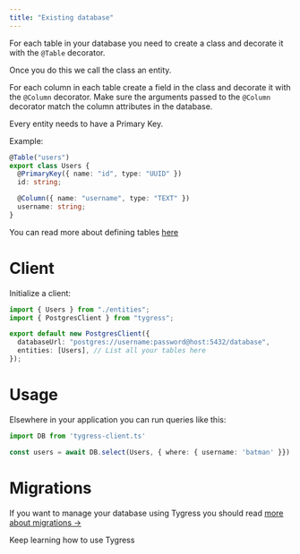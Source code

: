 ```yaml
---
title: "Existing database"
---
```


For each table in your database you need to create a class and decorate it with the `@Table` decorator.

Once you do this we call the class an <Tooltip tip="Classes and decorators that define your schema">entity</Tooltip>.

For each column in each table create a field in the class and decorate it with the `@Column` decorator. Make sure the arguments passed to the `@Column` decorator match the column attributes in the database.

Every <Tooltip tip="Classes and decorators that define your schema">entity</Tooltip> needs to have a <Tooltip tip="Column with a Postgres primary key on it">Primary Key</Tooltip>.

Example:
```typescript /entities/users.ts
@Table("users")
export class Users {
  @PrimaryKey({ name: "id", type: "UUID" })
  id: string;

  @Column({ name: "username", type: "TEXT" })
  username: string;
}
```

You can read more about defining tables [here](/guides/defining-tables)

# Client

Initialize a client:
```typescript tygress-client.ts
import { Users } from "./entities";
import { PostgresClient } from "tygress";

export default new PostgresClient({
  databaseUrl: "postgres://username:password@host:5432/database",
  entities: [Users], // List all your tables here
});
```

# Usage

Elsewhere in your application you can run queries like this:
```typescript index.ts
import DB from 'tygress-client.ts'

const users = await DB.select(Users, { where: { username: 'batman' }})
```

# Migrations

If you want to manage your database using Tygress you should read [more about migrations ->](/guides/migrations)

<Card title="Continue reading" href="/guides/defining-tables" icon="arrow-right">
  Keep learning how to use Tygress
</Card>